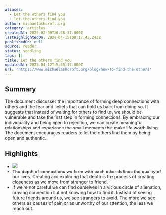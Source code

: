 ```yaml
---
aliases:
  - Let the others find you
  - let-the-others-find-you
author: michaelashcroft.org
category: articles
createdAt: 2025-02-09T20:38:37.000Z
lastHighlightedOn: 2024-04-15T09:17:42.243Z
publishedOn: null
source: reader
status: seedling
tags: []
title: Let the others find you
updatedAt: 2025-04-12T15:55:17.000Z
url: 'https://www.michaelashcroft.org/blog/how-to-find-the-others'
---
```

## Summary

The document discusses the importance of forming deep connections with others and the fear and beliefs that can hold us back from doing so. It suggests that instead of waiting for others to find us, we should be vulnerable and take the first step in forming connections. By embracing our individuality and being open to rejection, we can create meaningful relationships and experience the small moments that make life worth living. The document encourages readers to let the others find them by being open and authentic.

## Highlights

- ![](https://uploads-ssl.webflow.com/5f175533b7bb853339317de2/5f19f2159de1b8f28cc8aef4_IMG_20171104_225840(1).jpg)
- The depth of connections we form with each other defines the quality of our lives. Creating and exploring that depth is the process of creating closeness as we move from stranger to friend.
- If we’re not careful we can find ourselves in a vicious circle of alienation, craving connection but not knowing how to find it. Instead of seeing future friends around us, we see strangers to avoid. The more we see others as causes of pain or as unworthy of our attention, the less we reach out.
